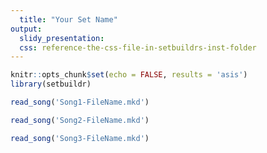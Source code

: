 ```yaml
---
  title: "Your Set Name"
output:
  slidy_presentation: 
  css: reference-the-css-file-in-setbuildrs-inst-folder
---
```

  
  ```r
knitr::opts_chunk$set(echo = FALSE, results = 'asis')
library(setbuildr)
```


```r
read_song('Song1-FileName.mkd')
```

```r
read_song('Song2-FileName.mkd')
```

```r
read_song('Song3-FileName.mkd')
```

